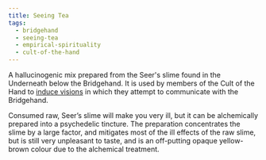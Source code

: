 ```yaml
---
title: Seeing Tea
tags:
  - bridgehand
  - seeing-tea
  - empirical-spirituality
  - cult-of-the-hand
---
```

A hallucinogenic mix prepared from the Seer's slime found in the Underneath
below the Bridgehand. It is used by members of the Cult of the Hand
to [induce visions](lore:the-cult-of-the-hand#seeing-ceremonies) in
which they attempt to communicate with the Bridgehand.

Consumed raw, Seer’s slime will make you very ill, but it can be alchemically
prepared into a psychedelic tincture. The preparation concentrates the slime by
a large factor, and mitigates most of the ill effects of the raw slime, but is
still very unpleasant to taste, and is an off-putting opaque yellow-brown
colour due to the alchemical treatment.
